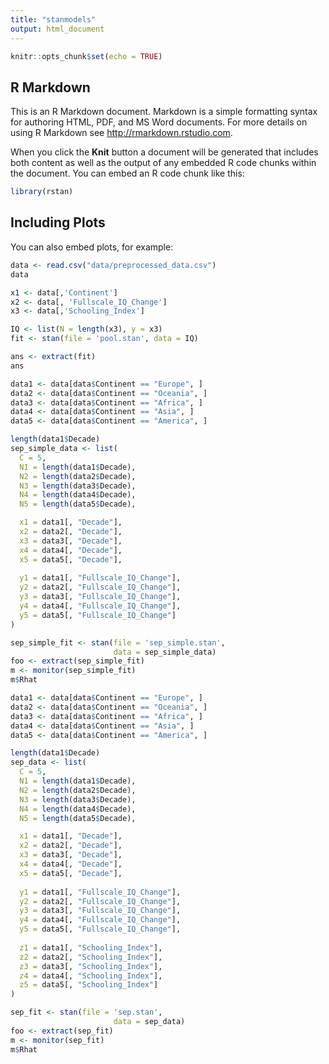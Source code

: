 ```yaml
---
title: "stanmodels"
output: html_document
---
```


```r
knitr::opts_chunk$set(echo = TRUE)
```

## R Markdown

This is an R Markdown document. Markdown is a simple formatting syntax for authoring HTML, PDF, and MS Word documents. For more details on using R Markdown see <http://rmarkdown.rstudio.com>.

When you click the **Knit** button a document will be generated that includes both content as well as the output of any embedded R code chunks within the document. You can embed an R code chunk like this:

```r
library(rstan)
```

## Including Plots

You can also embed plots, for example:

```r
data <- read.csv("data/preprocessed_data.csv")
data
```

```r
x1 <- data[,'Continent']
x2 <- data[, 'Fullscale_IQ_Change']
x3 <- data[,'Schooling_Index']

IQ <- list(N = length(x3), y = x3)
fit <- stan(file = 'pool.stan', data = IQ)
```
```r
ans <- extract(fit)
ans
```

```r
data1 <- data[data$Continent == "Europe", ]
data2 <- data[data$Continent == "Oceania", ]
data3 <- data[data$Continent == "Africa", ]
data4 <- data[data$Continent == "Asia", ]
data5 <- data[data$Continent == "America", ]

length(data1$Decade)
sep_simple_data <- list(
  C = 5,
  N1 = length(data1$Decade),
  N2 = length(data2$Decade),
  N3 = length(data3$Decade),
  N4 = length(data4$Decade),
  N5 = length(data5$Decade),

  x1 = data1[, "Decade"],
  x2 = data2[, "Decade"],
  x3 = data3[, "Decade"],
  x4 = data4[, "Decade"],
  x5 = data5[, "Decade"],
  
  y1 = data1[, "Fullscale_IQ_Change"],
  y2 = data2[, "Fullscale_IQ_Change"],
  y3 = data3[, "Fullscale_IQ_Change"],
  y4 = data4[, "Fullscale_IQ_Change"],
  y5 = data5[, "Fullscale_IQ_Change"]
)

sep_simple_fit <- stan(file = 'sep_simple.stan',
                       data = sep_simple_data)
foo <- extract(sep_simple_fit)
m <- monitor(sep_simple_fit)
m$Rhat
```

```r
data1 <- data[data$Continent == "Europe", ]
data2 <- data[data$Continent == "Oceania", ]
data3 <- data[data$Continent == "Africa", ]
data4 <- data[data$Continent == "Asia", ]
data5 <- data[data$Continent == "America", ]

length(data1$Decade)
sep_data <- list(
  C = 5,
  N1 = length(data1$Decade),
  N2 = length(data2$Decade),
  N3 = length(data3$Decade),
  N4 = length(data4$Decade),
  N5 = length(data5$Decade),

  x1 = data1[, "Decade"],
  x2 = data2[, "Decade"],
  x3 = data3[, "Decade"],
  x4 = data4[, "Decade"],
  x5 = data5[, "Decade"],
  
  y1 = data1[, "Fullscale_IQ_Change"],
  y2 = data2[, "Fullscale_IQ_Change"],
  y3 = data3[, "Fullscale_IQ_Change"],
  y4 = data4[, "Fullscale_IQ_Change"],
  y5 = data5[, "Fullscale_IQ_Change"],
  
  z1 = data1[, "Schooling_Index"],
  z2 = data2[, "Schooling_Index"],
  z3 = data3[, "Schooling_Index"],
  z4 = data4[, "Schooling_Index"],
  z5 = data5[, "Schooling_Index"]
)

sep_fit <- stan(file = 'sep.stan',
                       data = sep_data)
foo <- extract(sep_fit)
m <- monitor(sep_fit)
m$Rhat
```
